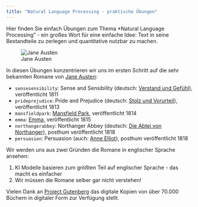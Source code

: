 ```yaml
---
title: "Natural Language Processing - praktische Übungen"
---
```


Hier finden Sie einfach Übungen zum Thema *Natural Language Processing" - ein großes Wort für eine einfache Idee: Text in seine Bestandteile zu zerlegen und quantitative nutzbar zu machen.

![Jane Austen](img/Jane_Austen.jpg)

In diesen Übungen konzentrieren wir uns im ersten Schritt auf die sehr bekannten Romane von [Jane Austen](https://de.wikipedia.org/wiki/Jane_Austen):

- `sensesensibility`: Sense and Sensibility (deutsch: [Verstand und Gefühl](https://de.wikipedia.org/wiki/Verstand_und_Gef%C3%BChl)), veröffentlicht 1811
- `prideprejudice`: Pride and Prejudice (deutsch: [Stolz und Vorurteil](https://de.wikipedia.org/wiki/Stolz_und_Vorurteil)), veröffentlicht 1813
- `mansfieldpark`: [Mansfield Park](https://de.wikipedia.org/wiki/Mansfield_Park), veröffentlicht 1814
- `emma`: [Emma](https://de.wikipedia.org/wiki/Emma_(Roman)), veröffentlicht 1815
- `northangerabbey`: Northanger Abbey (deutsch: [Die Abtei von Northanger](https://de.wikipedia.org/wiki/Die_Abtei_von_Northanger)), posthum veröffentlicht 1818
- `persuasion`: Persuasion (auch: [Anne Elliot](https://de.wikipedia.org/wiki/Anne_Elliot)), posthum veröffentlicht 1818


Wir werden uns aus zwei Gründen die Romane in englischer Sprache ansehen:
 
1. KI Modelle basieren zum größten Teil auf englischer Sprache - das macht es einfacher
2. Wir müssen die Romane selber gar nicht verstehen!

Vielen Dank an [Project Gutenberg](https://www.gutenberg.org/) das digitale Kopien von über $70.000$ Büchern in digitaler Form zur Verfügung stellt.
